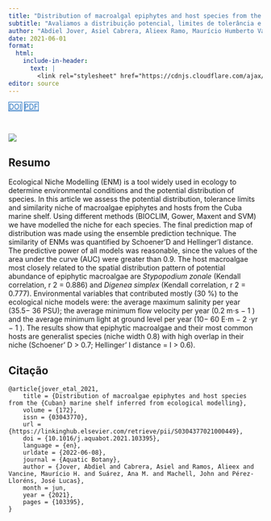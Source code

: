 ```yaml
---
title: "Distribution of macroalgal epiphytes and host species from the Cuban marine shelf inferred from ecological modelling"
subtitle: "Avaliamos a distribuição potencial, limites de tolerância e nicho de similaridade de macroalgas epífitas e hospedeiras da plataforma marinha de Cuba."
author: "Abdiel Jover, Asiel Cabrera, Alieex Ramo, Maurício Humberto Vancine, Ana M. Suárez, John Machell, José Lucas Pérez-Lloréns"
date: 2021-06-01
format:
  html:
    include-in-header: 
      text: |
        <link rel="stylesheet" href="https://cdnjs.cloudflare.com/ajax/libs/font-awesome/6.5.0/css/all.min.css">
editor: source
---
```


<div class="mt-4 d-flex flex-row flex-wrap gap-1 justify-content-left justify-content-sm-start" role="group" aria-label="Links">
  <a href="https://doi.org/10.1016/j.aquabot.2021.103395" class="btn btn-custom text-capitalize" target="_blank"><i class="ai ai-doi me-1"></i>DOI</a>
  <a href="/publications/2021-jover-etal.pdf" class="btn btn-custom text-capitalize" target="_blank"><i class="bi bi-file-earmark-pdf me-1"></i>PDF</a>
</div>

<style>
  .btn-custom {
    background-color: white;
    border: 1px solid #1c6cbe; /* Borda azul */
    color: #1c6cbe; /* Texto azul */
    transition: background-color 0.3s, color 0.3s;
  }
  .btn-custom:hover {
    background-color: #1c6cbe; /* Cor de fundo azul ao passar o mouse */
    color: white; /* Texto branco */
  }
</style>

<br> 

![](featured.jpg)

## Resumo

Ecological Niche Modelling (ENM) is a tool widely used in ecology to determine environmental conditions and the potential distribution of species. In this article we assess the potential distribution, tolerance limits and similarity niche of macroalgae epiphytes and hosts from the Cuba marine shelf. Using different methods (BIOCLIM, Gower, Maxent and SVM) we have modelled the niche for each species. The final prediction map of distribution was made using the ensemble prediction technique. The similarity of ENMs was quantified by Schoener'D and Hellinger'I distance. The predictive power of all models was reasonable, since the values of the area under the curve (AUC) were greater than 0.9. The host macroalgae most closely related to the spatial distribution pattern of potential abundance of epiphytic macroalgae are *Stypopodium zonale* (Kendall correlation, r 2 = 0.886) and *Digenea simplex* (Kendall correlation, r 2 = 0.777). Environmental variables that contributed mostly (30 %) to the ecological niche models were: the average maximum salinity per year (35.5− 36 PSU); the average minimum flow velocity per year (0.2 m⋅s − 1 ) and the average minimum light at ground level per year (10− 60 E⋅m − 2 ⋅yr − 1 ). The results show that epiphytic macroalgae and their most common hosts are generalist species (niche width 0.8) with high overlap in their niche (Schoener' D \> 0.7; Hellinger' I distance = I \> 0.6).

## Citação

```         
@article{jover_etal_2021,
    title = {Distribution of macroalgae epiphytes and host species from the {Cuban} marine shelf inferred from ecological modelling},
    volume = {172},
    issn = {03043770},
    url = {https://linkinghub.elsevier.com/retrieve/pii/S0304377021000449},
    doi = {10.1016/j.aquabot.2021.103395},
    language = {en},
    urldate = {2022-06-08},
    journal = {Aquatic Botany},
    author = {Jover, Abdiel and Cabrera, Asiel and Ramos, Alieex and Vancine, Maurício H. and Suárez, Ana M. and Machell, John and Pérez-Lloréns, José Lucas},
    month = jun,
    year = {2021},
    pages = {103395},
}
```
